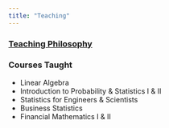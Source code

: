 ```yaml
---
title: "Teaching"
---
```


### [Teaching Philosophy](teaching_philosophy.html)

### Courses Taught

* Linear Algebra
* Introduction to Probability & Statistics I & II
* Statistics for Engineers & Scientists
* Business Statistics
* Financial Mathematics I & II